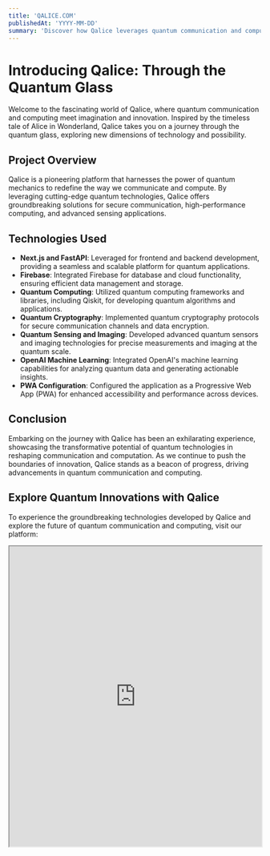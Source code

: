 ```yaml
---
title: 'QALICE.COM'
publishedAt: 'YYYY-MM-DD'
summary: 'Discover how Qalice leverages quantum communication and computing technologies to revolutionize the future of information exchange and computation.'
---
```


# Introducing Qalice: Through the Quantum Glass

Welcome to the fascinating world of Qalice, where quantum communication and computing meet imagination and innovation. Inspired by the timeless tale of Alice in Wonderland, Qalice takes you on a journey through the quantum glass, exploring new dimensions of technology and possibility.

## Project Overview

Qalice is a pioneering platform that harnesses the power of quantum mechanics to redefine the way we communicate and compute. By leveraging cutting-edge quantum technologies, Qalice offers groundbreaking solutions for secure communication, high-performance computing, and advanced sensing applications.

## Technologies Used

- **Next.js and FastAPI**: Leveraged for frontend and backend development, providing a seamless and scalable platform for quantum applications.
- **Firebase**: Integrated Firebase for database and cloud functionality, ensuring efficient data management and storage.
- **Quantum Computing**: Utilized quantum computing frameworks and libraries, including Qiskit, for developing quantum algorithms and applications.
- **Quantum Cryptography**: Implemented quantum cryptography protocols for secure communication channels and data encryption.
- **Quantum Sensing and Imaging**: Developed advanced quantum sensors and imaging technologies for precise measurements and imaging at the quantum scale.
- **OpenAI Machine Learning**: Integrated OpenAI's machine learning capabilities for analyzing quantum data and generating actionable insights.
- **PWA Configuration**: Configured the application as a Progressive Web App (PWA) for enhanced accessibility and performance across devices.

## Conclusion

Embarking on the journey with Qalice has been an exhilarating experience, showcasing the transformative potential of quantum technologies in reshaping communication and computation. As we continue to push the boundaries of innovation, Qalice stands as a beacon of progress, driving advancements in quantum communication and computing.

## Explore Quantum Innovations with Qalice

To experience the groundbreaking technologies developed by Qalice and explore the future of quantum communication and computing, visit our platform:

<iframe
  src="https://about.qalice.com/"
  title="Qalice Quantum Innovations"
  width="100%"
  height="600"
  style={{ border: 'none' }}
  allowFullScreen
></iframe>

